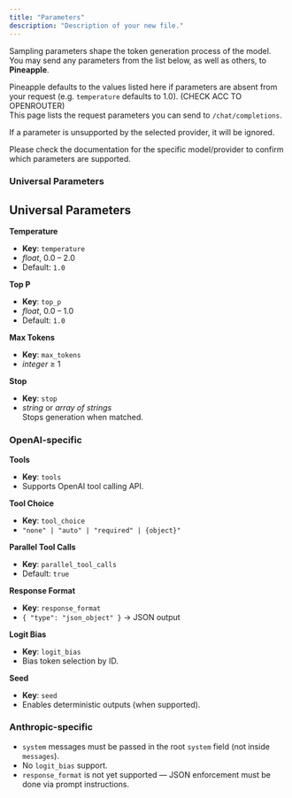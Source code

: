 ```yaml
---
title: "Parameters"
description: "Description of your new file."
---
```


Sampling parameters shape the token generation process of the model.\
You may send any parameters from the list below, as well as others, to **Pineapple**.

Pineapple defaults to the values listed here if parameters are absent from your request (e.g. `temperature` defaults to 1.0). (CHECK ACC TO OPENROUTER)\
This page lists the request parameters you can send to `/chat/completions`.

If a parameter is unsupported by the selected provider, it will be ignored.

<Note>
  Please check the documentation for the specific model/provider to confirm which parameters are supported.
</Note>

### Universal Parameters

## Universal Parameters

**Temperature**

- **Key**: `temperature`
- _float_, 0.0 – 2.0
- Default: `1.0`

**Top P**

- **Key**: `top_p`
- _float_, 0.0 – 1.0
- Default: `1.0`

**Max Tokens**

- **Key**: `max_tokens`
- _integer_ ≥ 1

**Stop**

- **Key**: `stop`
- _string_ or _array of strings_\
  Stops generation when matched.

### OpenAI-specific

**Tools**

- **Key**: `tools`
- Supports OpenAI tool calling API.

**Tool Choice**

- **Key**: `tool_choice`
- `"none" | "auto" | "required" | {object}"`

**Parallel Tool Calls**

- **Key**: `parallel_tool_calls`
- Default: `true`

**Response Format**

- **Key**: `response_format`
- `{ "type": "json_object" }` → JSON output

**Logit Bias**

- **Key**: `logit_bias`
- Bias token selection by ID.

**Seed**

- **Key**: `seed`
- Enables deterministic outputs (when supported).

### Anthropic-specific

- `system` messages must be passed in the root `system` field (not inside `messages`).
- No `logit_bias` support.
- `response_format` is not yet supported — JSON enforcement must be done via prompt instructions.